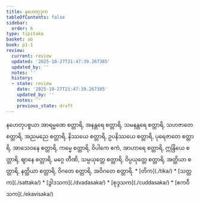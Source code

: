 ```yaml
---
title: နဟေတုဒုက
tableOfContents: false
sidebar:
  order: 6
type: tipitaka
basket: ab
book: p1-1
review:
  current: review
  updated: '2025-10-27T21:47:39.267385'
  updated_by: ''
  notes: ''
  history:
  - state: review
    date: '2025-10-27T21:47:39.267385'
    updated_by: ''
    notes: ''
    previous_state: draft
---
```



<ReviewStatus review={frontmatter.review} showDetails={true} />

<HypothesisAnnotation frontmatter={frontmatter} />

<DynamicBreadcrumb />

<Division number="178" book="p1-1" e="ch" v="36" p="54">

<Paragraph number="628" book="p1-1">
နဟေတုပစ္စယာ အာရမ္မဏေ စတ္တာရိ, အနန္တရေ စတ္တာရိ, သမနန္တရေ စတ္တာရိ, သဟဇာတေ စတ္တာရိ, အညမညေ စတ္တာရိ, နိဿယေ စတ္တာရိ, ဥပနိဿယေ စတ္တာရိ, ပုရေဇာတေ စတ္တာရိ, အာသေဝနေ စတ္တာရိ, ကမ္မေ စတ္တာရိ, ဝိပါကေ ဧကံ, အာဟာရေ စတ္တာရိ, ဣန္ဒြိယေ စတ္တာရိ, ဈာနေ စတ္တာရိ, မဂ္ဂေ တီဏိ, သမ္ပယုတ္တေ စတ္တာရိ, ဝိပ္ပယုတ္တေ စတ္တာရိ, အတ္ထိယာ စတ္တာရိ, နတ္ထိယာ စတ္တာရိ, ဝိဂတေ စတ္တာရိ, အဝိဂတေ စတ္တာရိ.

</Paragraph>
</Division>

<TableOfContents book="p1-1">
* [တိက](./tika/)
* [သတ္တက](./sattaka/)
* [ဒွါဒသက](./dvadasaka/)
* [စုဒ္ဒသက](./cuddasaka/)
* [ဧကဝီသက](./ekavisaka/)
</TableOfContents>
